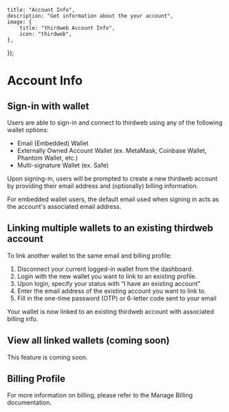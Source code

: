
	title: "Account Info",
	description: "Get information about the your account",
	image: {
		title: "thirdweb Account Info",
		icon: "thirdweb",
	},
});

# Account Info

## Sign-in with wallet

Users are able to sign-in and connect to thirdweb using any of the following wallet options:

- Email (Embedded) Wallet
- Externally Owned Account Wallet (ex. MetaMask, Coinbase Wallet, Phantom Wallet, etc.)
- Multi-signature Wallet (ex. Safe)

Upon signing-in, users will be prompted to create a new thirdweb account by providing their email address and (optionally) billing information.

<Callout variant="warning" title="Embedded Wallet Default Email">
	For embedded wallet users, the default email used when signing in acts as the
	account's associated email address.
</Callout>

## Linking multiple wallets to an existing thirdweb account

To link another wallet to the same email and billing profile:

1. Disconnect your current logged-in wallet from the dashboard.
2. Login with the new wallet you want to link to an existing profile.
3. Upon login, specify your status with “I have an existing account”
4. Enter the email address of the existing account you want to link to.
5. Fill in the one-time password (OTP) or 6-letter code sent to your email

Your wallet is now linked to an existing thirdweb account with associated billing info.

## View all linked wallets (coming soon)

This feature is coming soon.

## Billing Profile

For more information on billing, please refer to the Manage Billing documentation.

